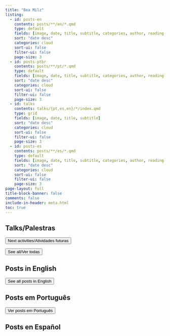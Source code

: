 ```yaml
---
title: "Bea Milz"
listing:
  - id: posts-en
    contents: posts/**/en/*.qmd
    type: default
    fields: [image, date, title, subtitle, categories, author, reading-time]
    sort: "date desc"
    categories: cloud
    sort-ui: false
    filter-ui: false
    page-size: 3
  - id: posts-ptbr
    contents: posts/**/pt/*.qmd
    type: default
    fields: [image, date, title, subtitle, categories, author, reading-time]
    sort: "date desc"
    categories: cloud
    sort-ui: false
    filter-ui: false
    page-size: 3   
  - id: talks
    contents: talks/{pt,es,en}/*/index.qmd
    type: grid
    fields: [image, date, title, subtitle]
    sort: "date desc"
    categories: cloud
    sort-ui: false
    filter-ui: false
    page-size: 3      
  - id: posts-es
    contents: posts/**/es/*.qmd
    type: default
    fields: [image, date, title, subtitle, categories, author, reading-time]
    sort: "date desc"
    categories: cloud
    sort-ui: false
    filter-ui: false
    page-size: 3       
page-layout: full
title-block-banner: false
comments: false
include-in-header: meta.html  
toc: true
---
```


## Talks/Palestras 


<a href="../talks/index.html"> <button type="button" class="btn btn-danger float-end btn-sm">Next activities/Atividades futuras</button></a><br>



::: {#talks}
:::

 <a href="../talks/index.html"> <button type="button" class="btn btn-primary float-end btn-sm">See all/Ver todas</button></a>

## Posts in English

::: {#posts-en}
:::

<a href="../posts/en.html"> <button type="button" class="btn btn-primary float-end btn-sm">See all posts in English</button></a>

## Posts em Português

::: {#posts-ptbr}
:::

<a href="../posts/pt.html"> <button type="button" class="btn btn-primary float-end btn-sm">Ver posts em Português</button></a>

## Posts en Español

::: {#posts-es}
:::
